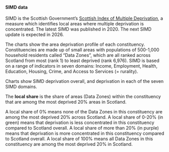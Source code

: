 #### **SIMD data**

SIMD is the Scottish Government's [Scottish Index of Multiple Deprivation](https://www.gov.scot/collections/scottish-index-of-multiple-deprivation-2020/), a measure which identifies local areas where multiple deprivation is concentrated. The latest SIMD was published in 2020. The next SIMD update is expected in 2026.

The charts show the area deprivation profile of each constituency. Constituencies are made up of small areas with populations of 500-1,000 household residents called "Data Zones", which are all ranked across Scotland from most (rank 1) to least deprived (rank 6,976). SIMD is based on a range of indicators in seven domains: Income, Employment, Health, Education, Housing, Crime, and Access to Services (= rurality).

Charts show SIMD deprivation overall, and deprivation in each of the seven SIMD domains.

The **local share** is the share of areas (Data Zones) within the constituency that are among the most deprived 20% areas in Scotland. 

A local share of 0% means none of the Data Zones in this constituency are among the most deprived 20% across Scotland. A local share of 0-20% (in green) means that deprivation is less concentrated in this constituency compared to Scotland overall. A local share of more than 20% (in purple) means that deprivation is more concentrated in this constituency compared to Scotland overall. A local share of 100% means all Data Zones in this constituency are among the most deprived 20% in Scotland.
